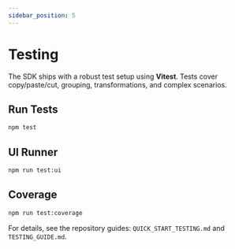 ```yaml
---
sidebar_position: 5
---
```


# Testing

The SDK ships with a robust test setup using **Vitest**. Tests cover copy/paste/cut, grouping, transformations, and complex scenarios.

## Run Tests

```bash npm2yarn
npm test
```

## UI Runner

```bash npm2yarn
npm run test:ui
```

## Coverage

```bash npm2yarn
npm run test:coverage
```

For details, see the repository guides: `QUICK_START_TESTING.md` and `TESTING_GUIDE.md`.

